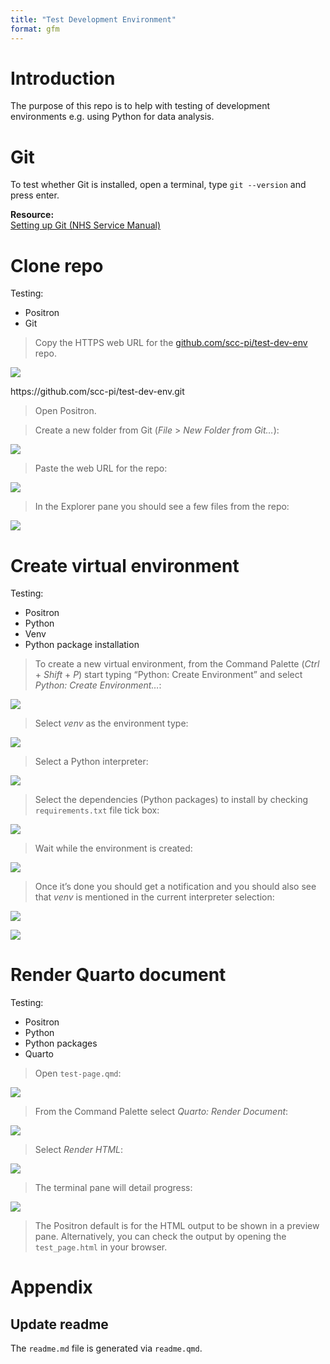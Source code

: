 ```yaml
---
title: "Test Development Environment"
format: gfm
---
```


# Introduction 

The purpose of this repo is to help with testing of development environments e.g. using Python for data analysis.  

# Git

To test whether Git is installed, open a terminal, type `git --version` and press enter.

**Resource:**  
[Setting up Git (NHS Service Manual)](https://prototype-kit.service-manual.nhs.uk/how-tos/git)

# Clone repo

Testing:  

* Positron  
* Git

> Copy the HTTPS web URL for the [github.com/scc-pi/test-dev-env](https://github.com/scc-pi/test-dev-env) repo.

![](resources/repo-web-url.jpg)  

https://github.com/scc-pi/test-dev-env.git

> Open Positron.

> Create a new folder from Git (*File* > *New Folder from Git...*):

![](resources/new-folder-git.jpg)  

> Paste the web URL for the repo:  

![](resources/paste-repo-url.jpg)  

> In the Explorer pane you should see a few files from the repo:  

![](resources/explorer-few-files.jpg)

# Create virtual environment

Testing:  

* Positron  
* Python  
* Venv  
* Python package installation

> To create a new virtual environment, from the Command Palette (*Ctrl* + *Shift* + *P*) start typing "Python: Create Environment" and select *Python: Create Environment...*: 

![](resources/cmd-palette-create-env.jpg)  

> Select *venv* as the environment type:  

![](resources/venv-select.jpg)  

> Select a Python interpreter:  

![](resources/python-interpreter-select.jpg)  

> Select the dependencies (Python packages) to install by checking `requirements.txt` file tick box:  

![](resources/requirements-select.jpg)

> Wait while the environment is created:  

![](resources/creating-env.jpg)

> Once it's done you should get a notification and you should also see that *venv* is mentioned in the current interpreter selection:  

![](resources/env-created.jpg)  

![](resources/selected-interpreter-venv.jpg)

# Render Quarto document

Testing:  

* Positron  
* Python  
* Python packages  
* Quarto  

> Open `test-page.qmd`:  

![](resources/qmd-open.jpg)  

> From the Command Palette select *Quarto: Render Document*:  

![](resources/qmd-render.jpg)

> Select *Render HTML*:  

![](resources/render-html.jpg)

> The terminal pane will detail progress:  

![](resources/terminal-output.jpg)

> The Positron default is for the HTML output to be shown in a preview pane. Alternatively, you can check the output by opening the `test_page.html` in your browser.    

# Appendix  

## Update readme

The `readme.md` file is generated via `readme.qmd`.